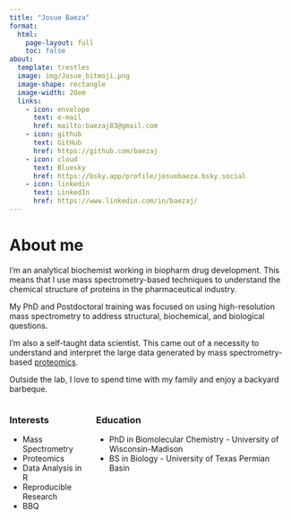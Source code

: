 ```yaml
---
title: "Josue Baeza"
format:
  html:
    page-layout: full
    toc: false
about:
  template: trestles
  image: img/Josue_bitmoji.png
  image-shape: rectangle
  image-width: 20em
  links:
    - icon: envelope
      text: e-mail
      href: mailto:baezaj83@gmail.com
    - icon: github
      text: GitHub
      href: https://github.com/baezaj
    - icon: cloud
      text: Bluesky
      href: https://bsky.app/profile/josuebaeza.bsky.social
    - icon: linkedin
      text: LinkedIn
      href: https://www.linkedin.com/in/baezaj/
---
```


# About me

I'm an analytical biochemist working in biopharm drug development. This means that I use mass spectrometry-based techniques to understand the chemical structure of proteins in the pharmaceutical industry. 

My PhD and Postdoctoral training was focused on using high-resolution mass spectrometry to address structural, biochemical, and biological questions. 

I'm also a self-taught data scientist. This came out of a necessity to understand and interpret the large data generated by mass spectrometry-based [proteomics](https://en.wikipedia.org/wiki/Proteomics). 

Outside the lab, I love to spend time with my family and enjoy a backyard barbeque. 

::: columns

::: column
### Interests

-   Mass Spectrometry
-   Proteomics
-   Data Analysis in R
-   Reproducible Research
-   BBQ
:::

::: column
### Education

-   PhD in Biomolecular Chemistry - University of Wisconsin-Madison
-   BS in Biology - University of Texas Permian Basin
:::

:::

